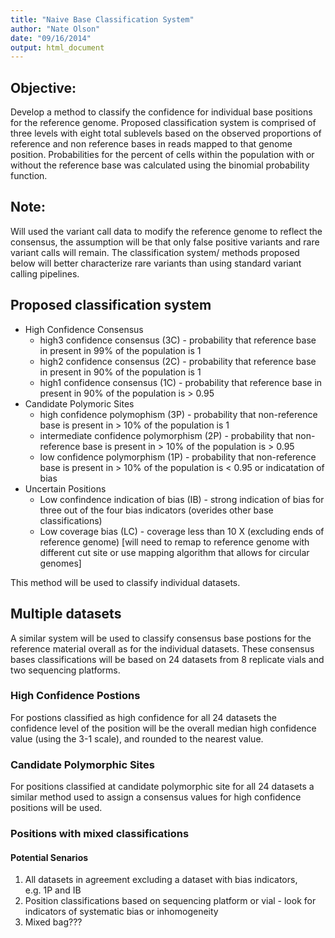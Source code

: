 ```yaml
---
title: "Naive Base Classification System"
author: "Nate Olson"
date: "09/16/2014"
output: html_document
---
```


## Objective:   
Develop a method to classify the confidence for individual base positions for the reference genome.  Proposed classification system is comprised of three levels with eight total sublevels based on the observed proportions of reference and non reference bases in reads mapped to that genome position.  Probabilities for the percent of cells within the population with or without the reference base was calculated using the binomial probability function.    

## Note: 
Will used the variant call data to modify the reference genome to reflect the consensus, the assumption will be that only false positive variants and rare variant calls will remain.  The classification system/ methods proposed below will better characterize rare variants than using standard variant calling pipelines.

## Proposed classification system

* High Confidence Consensus
    * high3 confidence consensus (3C) - probability that reference base in present in 99% of the population is 1
    * high2 confidence consensus (2C) - probability that reference base in present in 90% of the population is 1
    * high1 confidence consensus (1C) - probability that reference base in present in 90% of the population is > 0.95

* Candidate Polymoric Sites    
    * high confidence polymophism (3P) - probability that non-reference base is present in > 10% of the population is 1
    * intermediate confidence polymorphism (2P) - probability that non-reference base is present in > 10% of the population is > 0.95
    * low confidence polymorphism (1P) - probability that non-reference base is present in > 10% of the population is < 0.95 or indicatation of bias

* Uncertain Positions
    * Low confindence indication of bias (IB) - strong indication of bias for three out of the four bias indicators (overides other base classifications)
    * Low coverage bias (LC) - coverage less than 10 X (excluding ends of reference genome) [will need to remap to reference genome with different cut site or use mapping algorithm that allows for circular genomes]
    
This method will be used to classify individual datasets.

## Multiple datasets
A similar system will be used to classify consensus base postions for the reference material overall as for the individual datasets. These consensus bases classifications will be based on 24 datasets from 8 replicate vials and two sequencing platforms. 

### High Confidence Postions
For postions classified as high confidence for all 24 datasets the confidence level of the position will be the overall median high confidence value (using the 3-1 scale), and rounded to the nearest value.    

### Candidate Polymorphic Sites
For positions classified at candidate polymorphic site for all 24 datasets a similar method used to assign a consensus values for high confidence positions will be used.

### Positions with mixed classifications
#### Potential Senarios   
1. All datasets in agreement excluding a dataset with bias indicators, e.g. 1P and IB
2. Position classifications based on sequencing platform or vial - look for indicators of systematic bias or inhomogeneity
3. Mixed bag???
